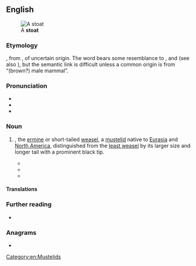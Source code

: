 ==English==
[[File:Mustela erminea upright.jpg|right|thumb|A '''stoat''']]

===Etymology===
{{defdate|Mid 1400s}}, from {{inh|en|enm|stote||the ermine, especially in its brown summer coat}}, of uncertain origin. The word bears some resemblance to {{cog|non|stutr||bull}}, {{cog|sv|stut||bull, [[steer]]}} and {{cog|da|stud||steer}} (see also {{cog|en|stot}}), but the semantic link is difficult unless a common origin is from “(brown?) male mammal”.

===Pronunciation===
* {{IPA|en|/ˈstəʊt/}}
* {{audio|en|LL-Q1860 (eng)-Vealhurl-stoat.wav |Audio (UK)}}
* {{rhymes|en|əʊt}}

===Noun===
{{en-noun}}

# {{m|mul|Mustela erminea}}, the [[ermine]] or short-tailed [[weasel]], a [[mustelid]] native to [[Eurasia]] and [[North America]], distinguished from the [[least weasel]] by its larger size and longer tail with a prominent black tip.
#* {{quote-text
|en
|year=1886
|title=Transactions of the Edinburgh Naturalists' Field Club
|volume=1
|pageurl=http://books.google.com.au/books?id=ikRKAAAAYAAJ&q=%22stoat%22%7C%22stoats%22&dq=%22stoat%22%7C%22stoats%22&hl=en&sa=X&ei=4Tk0U63NJYX3lAWaz4H4Cw&redir_esc=y
|page=135
|passage=I have never seen '''Stoats''' hunt in packs, but it is certain both Weasels and '''Stoats''' do so.}}
#* {{quote-text
|en
|year=2003
|author=John Long
|title=Introduced Mammals of the World: Their History, Distribution and Influence
|pageurl=http://books.google.com.au/books?id=7YC3cYhGMOcC&pg=PA272&dq=%22stoat%22%7C%22stoats%22&hl=en&sa=X&ei=4Tk0U63NJYX3lAWaz4H4Cw&redir_esc=y#v=onepage&q=%22stoat%22%7C%22stoats%22&f=false
|page=272
|passage=In 1953 it was reported that the '''stoat''' had increased to a high population level, but that the weasel introduced at the same time had disappeared (de Vos ''et al.'' 1956).}}
#* {{quote-text
|en
|year=2005
|author=T. C. R. White
|title=Why Does the World Stay Green?: Nutrition and Survival of Plant-eaters
|pageurl=http://books.google.com.au/books?id=Zf6pZp20qxEC&pg=PA91&dq=%22stoat%22%7C%22stoats%22&hl=en&sa=X&ei=4Tk0U63NJYX3lAWaz4H4Cw&redir_esc=y#v=onepage&q=%22stoat%22%7C%22stoats%22&f=false
|page=91
|passage=European '''stoats''' were long ago introduced to New Zealand (along with ferrets and weasels!) in the mistaken belief that they would control the burgeoning populations of introduced rabbits.}}
#: {{syn|en|clubster|ermine|q2=especially when in white winter coat|short-tailed weasel|q3=US}}

====Translations====
{{trans-see|stoat|ermine}}

===Further reading===
* {{pedia}}

===Anagrams===
* {{anagrams|en|a=aostt|TOAST|stato-|tasto|toast|toats|totas}}

[[Category:en:Mustelids]]